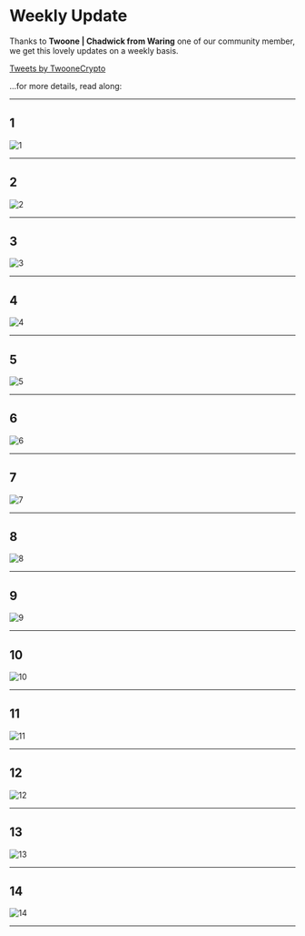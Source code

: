 
# Weekly Update

Thanks to **Twoone | Chadwick from Waring** one of our community member, we get this lovely updates on a weekly basis.

<a class="twitter-timeline" data-lang="en" data-height="400" data-theme="dark" href="https://twitter.com/TwooneCrypto?ref_src=twsrc%5Etfw">Tweets by TwooneCrypto</a> <script async src="https://platform.twitter.com/widgets.js" charset="utf-8"></script>

...for more details, read along:

--- 

## 1

<Bleed>![1](../../public/_assets/_weekly/1.png)</Bleed>

---

## 2

<Bleed>![2](../../public/_assets/_weekly/2.png)</Bleed>

---

## 3

<Bleed>![3](../../public/_assets/_weekly/3.png)</Bleed>

---

## 4

<Bleed>![4](../../public/_assets/_weekly/4.png)</Bleed>

---

## 5

<Bleed>![5](../../public/_assets/_weekly/5.png)</Bleed>

---

## 6

<Bleed>![6](../../public/_assets/_weekly/6.png)</Bleed>

---

## 7

<Bleed>![7](../../public/_assets/_weekly/7.png)</Bleed>

---

## 8

<Bleed>![8](../../public/_assets/_weekly/8.png)</Bleed>

---

## 9

<Bleed>![9](../../public/_assets/_weekly/9.png)</Bleed>

---

## 10

<Bleed>![10](../../public/_assets/_weekly/10.png)</Bleed>

---

## 11

<Bleed>![11](../../public/_assets/_weekly/11.png)</Bleed>

---

## 12

<Bleed>![12](../../public/_assets/_weekly/12.png)</Bleed>

---

## 13

<Bleed>![13](../../public/_assets/_weekly/13.png)</Bleed>

---

## 14

<Bleed>![14](../../public/_assets/_weekly/14.png)</Bleed>

---